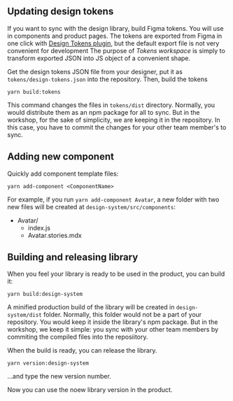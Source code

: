 



## Updating design tokens

If you want to sync with the design library, build Figma tokens.
You will use in components and product pages.
The tokens are exported from Figma in one click with
[Design Tokens plugin](https://github.com/lukasoppermann/design-tokens), but the default
export file is not very convenient for development
 The purpose of _Tokens workspace_ is simply to transform exported JSON into
 JS object of a convenient shape.

Get the design tokens JSON
file from your designer, put it as `tokens/design-tokens.json` into
the repository. Then, build the tokens

```
yarn build:tokens
```

This command changes the files in `tokens/dist` directory. Normally, you would
distribute them as an npm package for all to sync. But in the workshop, for
the sake of simplicity, we are keeping it in the repository. In this case, you
have to commit the changes for your other team member's to sync.



## Adding new component

Quickly add component template files:

```
yarn add-component <ComponentName>
```

For example, if you run `yarn add-component Avatar`, a new folder with two new files will be created at `design-system/src/components`:

- Avatar/
  - index.js
  - Avatar.stories.mdx



## Building and releasing library


When you feel your library is ready to be used in the product, you can build it:

```
yarn build:design-system
```

A minified production build of the library will be created in `design-system/dist` folder.
Normally, this folder would not be a part of your repository. You would keep it inside the
library's npm package. But in the workshop, we keep it simple: you sync with your other
team members by commiting the compiled files into the reposiitory.

When the build is ready, you can release the library.

```
yarn version:design-system
```

...and type the new version number.

Now you can use the noew library version in the product.


